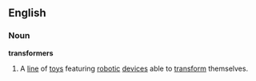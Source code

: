 ==English==
===Noun===
{{wikipedia}}
'''transformers'''
#A [[line]] of [[toy]]s featuring [[robotic]] [[device]]s able to [[transform]] themselves.